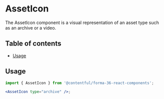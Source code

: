 
# AssetIcon

The AssetIcon component is a visual representation of an asset type such as an archive or a video.

<AssetIcon type="archive" />

## Table of contents

- [Usage](#usage)

## Usage

```jsx
import { AssetIcon } from '@contentful/forma-36-react-components';

<AssetIcon type="archive" />;
```
